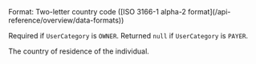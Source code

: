 <ParamField body="CountryOfResidence" type="string" >     
Format: Two-letter country code ([ISO 3166-1 alpha-2 format](/api-reference/overview/data-formats))

Required if `UserCategory` is `OWNER`. Returned `null` if `UserCategory` is `PAYER`.

The country of residence of the individual.

</ParamField>